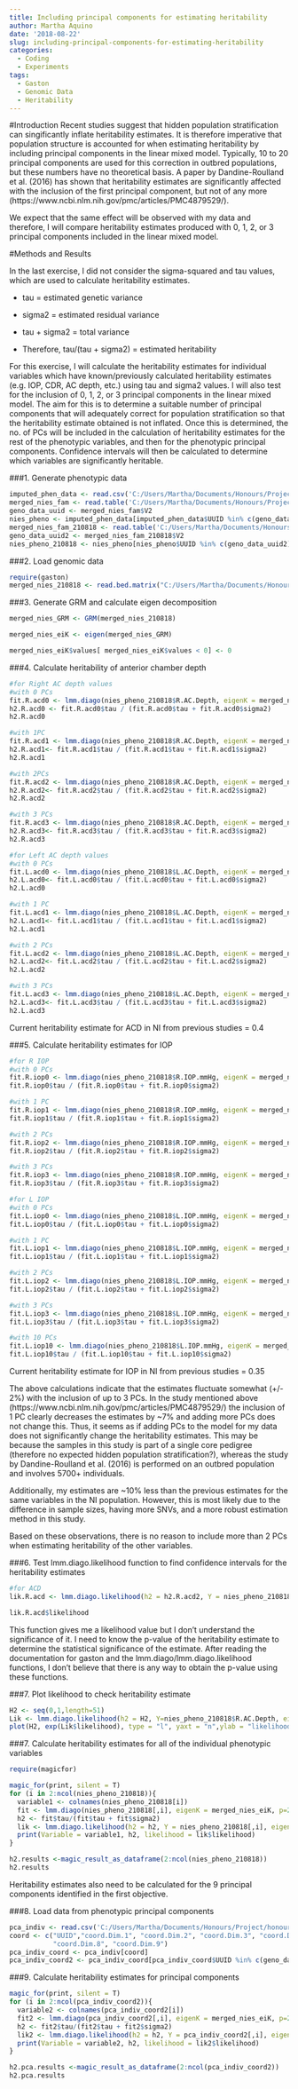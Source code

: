 ```yaml
---
title: Including principal components for estimating heritability
author: Martha Aquino
date: '2018-08-22'
slug: including-principal-components-for-estimating-heritability
categories:
  - Coding
  - Experiments
tags:
  - Gaston
  - Genomic Data
  - Heritability
---
```


#Introduction
Recent studies suggest that hidden population stratification can singificantly inflate heritability estimates. It is therefore imperative that population structure is accounted for when estimating heritability by including principal components in the linear mixed model. Typically, 10 to 20 principal components are used for this correction in outbred populations, but these numbers have no theoretical basis. A paper by Dandine-Roulland et al. (2016) has shown that heritability estimates are significantly affected with the inclusion of the first principal component, but not of any more (https://www.ncbi.nlm.nih.gov/pmc/articles/PMC4879529/). 

We expect that the same effect will be observed with my data and therefore, I will compare heritability estimates produced with 0, 1, 2, or 3 principal components included in the linear mixed model. 

#Methods and Results 

In the last exercise, I did not consider the sigma-squared and tau values, which are used to calculate heritability estimates. 

  - tau = estimated genetic variance 
  
  - sigma2 = estimated residual variance 
  
  - tau + sigma2 = total variance
  
  - Therefore, tau/(tau + sigma2) = estimated heritability
  
For this exercise, I will calculate the heritability estimates for individual variables which have known/previously calculated heritability estimates (e.g. IOP, CDR, AC depth, etc.) using tau and sigma2 values. I will also test for the inclusion of 0, 1, 2, or 3 principal components in the linear mixed model. The aim for this is to determine a suitable number of principal components that will adequately correct for population stratification so that the heritability estimate obtained is not inflated. Once this is determined, the no. of PCs will be included in the calculation of heritability estimates for the rest of the phenotypic variables, and then for the phenotypic principal components. Confidence intervals will then be calculated to determine which variables are significantly heritable. 

###1. Generate phenotypic data
```r
imputed_phen_data <- read.csv('C:/Users/Martha/Documents/Honours/Project/honours.project/imputed_phenotypic_data_uvaf.csv', header = T)
merged_nies_fam <- read.table('C:/Users/Martha/Documents/Honours/Project/honours.project/Data/merged_nies_filtered.fam', header = F)
geno_data_uuid <- merged_nies_fam$V2
nies_pheno <- imputed_phen_data[imputed_phen_data$UUID %in% c(geno_data_uuid), ]
merged_nies_fam_210818 <- read.table('C:/Users/Martha/Documents/Honours/Project/honours.project/Data/merged_nies/merged_nies_geno_210818.fam', header = F)
geno_data_uuid2 <- merged_nies_fam_210818$V2
nies_pheno_210818 <- nies_pheno[nies_pheno$UUID %in% c(geno_data_uuid2), ] #final phenotypic data set
```

###2. Load genomic data 
```r
require(gaston)
merged_nies_210818 <- read.bed.matrix("C:/Users/Martha/Documents/Honours/Project/honours.project/Data/merged_nies/merged_nies_geno_210818.bed")
```

###3. Generate GRM and calculate eigen decomposition 
```r
merged_nies_GRM <- GRM(merged_nies_210818)

merged_nies_eiK <- eigen(merged_nies_GRM)

merged_nies_eiK$values[ merged_nies_eiK$values < 0] <- 0
```

###4. Calculate heritability of anterior chamber depth 
```r
#for Right AC depth values
#with 0 PCs
fit.R.acd0 <- lmm.diago(nies_pheno_210818$R.AC.Depth, eigenK = merged_nies_eiK)
h2.R.acd0 <- fit.R.acd0$tau / (fit.R.acd0$tau + fit.R.acd0$sigma2)
h2.R.acd0

#with 1PC
fit.R.acd1 <- lmm.diago(nies_pheno_210818$R.AC.Depth, eigenK = merged_nies_eiK, p = 1)
h2.R.acd1<- fit.R.acd1$tau / (fit.R.acd1$tau + fit.R.acd1$sigma2)
h2.R.acd1

#with 2PCs
fit.R.acd2 <- lmm.diago(nies_pheno_210818$R.AC.Depth, eigenK = merged_nies_eiK, p = 2)
h2.R.acd2<- fit.R.acd2$tau / (fit.R.acd2$tau + fit.R.acd2$sigma2)
h2.R.acd2

#with 3 PCs
fit.R.acd3 <- lmm.diago(nies_pheno_210818$R.AC.Depth, eigenK = merged_nies_eiK, p = 3)
h2.R.acd3<- fit.R.acd3$tau / (fit.R.acd3$tau + fit.R.acd3$sigma2)
h2.R.acd3

#for Left AC depth values
#with 0 PCs
fit.L.acd0 <- lmm.diago(nies_pheno_210818$L.AC.Depth, eigenK = merged_nies_eiK)
h2.L.acd0<- fit.L.acd0$tau / (fit.L.acd0$tau + fit.L.acd0$sigma2)
h2.L.acd0

#with 1 PC
fit.L.acd1 <- lmm.diago(nies_pheno_210818$L.AC.Depth, eigenK = merged_nies_eiK, p = 1)
h2.L.acd1<- fit.L.acd1$tau / (fit.L.acd1$tau + fit.L.acd1$sigma2)
h2.L.acd1

#with 2 PCs
fit.L.acd2 <- lmm.diago(nies_pheno_210818$L.AC.Depth, eigenK = merged_nies_eiK, p = 2)
h2.L.acd2<- fit.L.acd2$tau / (fit.L.acd2$tau + fit.L.acd2$sigma2)
h2.L.acd2

#with 3 PCs
fit.L.acd3 <- lmm.diago(nies_pheno_210818$L.AC.Depth, eigenK = merged_nies_eiK, p = 3)
h2.L.acd3<- fit.L.acd3$tau / (fit.L.acd3$tau + fit.L.acd3$sigma2)
h2.L.acd3
```

Current heritability estimate for ACD in NI from previous studies = 0.4

###5. Calculate heritability estimates for IOP
```r
#for R IOP
#with 0 PCs
fit.R.iop0 <- lmm.diago(nies_pheno_210818$R.IOP.mmHg, eigenK = merged_nies_eiK)
fit.R.iop0$tau / (fit.R.iop0$tau + fit.R.iop0$sigma2)

#with 1 PC
fit.R.iop1 <- lmm.diago(nies_pheno_210818$R.IOP.mmHg, eigenK = merged_nies_eiK, p = 1)
fit.R.iop1$tau / (fit.R.iop1$tau + fit.R.iop1$sigma2)

#with 2 PCs
fit.R.iop2 <- lmm.diago(nies_pheno_210818$R.IOP.mmHg, eigenK = merged_nies_eiK, p = 2)
fit.R.iop2$tau / (fit.R.iop2$tau + fit.R.iop2$sigma2)

#with 3 PCs
fit.R.iop3 <- lmm.diago(nies_pheno_210818$R.IOP.mmHg, eigenK = merged_nies_eiK, p = 3)
fit.R.iop3$tau / (fit.R.iop3$tau + fit.R.iop3$sigma2)

#for L IOP
#with 0 PCs
fit.L.iop0 <- lmm.diago(nies_pheno_210818$L.IOP.mmHg, eigenK = merged_nies_eiK)
fit.L.iop0$tau / (fit.L.iop0$tau + fit.L.iop0$sigma2)

#with 1 PC
fit.L.iop1 <- lmm.diago(nies_pheno_210818$L.IOP.mmHg, eigenK = merged_nies_eiK, p = 1)
fit.L.iop1$tau / (fit.L.iop1$tau + fit.L.iop1$sigma2)

#with 2 PCs
fit.L.iop2 <- lmm.diago(nies_pheno_210818$L.IOP.mmHg, eigenK = merged_nies_eiK, p = 2)
fit.L.iop2$tau / (fit.L.iop2$tau + fit.L.iop2$sigma2)

#with 3 PCs
fit.L.iop3 <- lmm.diago(nies_pheno_210818$L.IOP.mmHg, eigenK = merged_nies_eiK, p = 3)
fit.L.iop3$tau / (fit.L.iop3$tau + fit.L.iop3$sigma2)

#with 10 PCs
fit.L.iop10 <- lmm.diago(nies_pheno_210818$L.IOP.mmHg, eigenK = merged_nies_eiK, p = 10)
fit.L.iop10$tau / (fit.L.iop10$tau + fit.L.iop10$sigma2)
```

Current heritability estimate for IOP in NI from previous studies = 0.35

The above calculations indicate that the estimates fluctuate somewhat (+/- 2%) with the inclusion of up to 3 PCs. In the study mentioned above (https://www.ncbi.nlm.nih.gov/pmc/articles/PMC4879529/) the inclusion of 1 PC clearly decreases the estimates by ~7% and adding more PCs does not change this. Thus, it seems as if adding PCs to the model for my data does not significantly change the heritability estimates. This may be because the samples in this study is part of a single core pedigree (therefore no expected hidden population stratification?), whereas the study by Dandine-Roulland et al. (2016) is performed on an outbred population and involves 5700+ individuals. 

Additionally, my estimates are ~10% less than the previous estimates for the same variables in the NI population. However, this is most likely due to the difference in sample sizes, having more SNVs, and a more robust estimation method in this study. 

Based on these observations, there is no reason to include more than 2 PCs when estimating heritability of the other variables. 

###6. Test lmm.diago.likelihood function to find confidence intervals for the heritability estimates 
```r
#for ACD
lik.R.acd <- lmm.diago.likelihood(h2 = h2.R.acd2, Y = nies_pheno_210818$R.AC.Depth, eigenK = merged_nies_eiK, p=2)

lik.R.acd$likelihood
```

This function gives me a likelihood value but I don't understand the significance of it. I need to know the p-value of the heritability estimate to determine the statistical significance of the estimate. After reading the documentation for gaston and the lmm.diago/lmm.diago.likelihood functions, I don't believe that there is any way to obtain the p-value using these functions.

###7. Plot likelihood to check heritability estimate
```r
H2 <- seq(0,1,length=51)
Lik <- lmm.diago.likelihood(h2 = H2, Y=nies_pheno_210818$R.AC.Depth, eigenK = merged_nies_eiK, p=2)
plot(H2, exp(Lik$likelihood), type = "l", yaxt = "n",ylab = "likelihood", main = "Right ACD")
```


###7. Calculate heritability estimates for all of the individual phenotypic variables
```r
require(magicfor)

magic_for(print, silent = T)
for (i in 2:ncol(nies_pheno_210818)){
  variable1 <- colnames(nies_pheno_210818[i])
  fit <- lmm.diago(nies_pheno_210818[,i], eigenK = merged_nies_eiK, p=2)
  h2 <- fit$tau/(fit$tau + fit$sigma2)
  lik <- lmm.diago.likelihood(h2 = h2, Y = nies_pheno_210818[,i], eigenK = merged_nies_eiK, p=2)
  print(Variable = variable1, h2, likelihood = lik$likelihood)
}

h2.results <-magic_result_as_dataframe(2:ncol(nies_pheno_210818))
h2.results
```

Heritability estimates also need to be calculated for the 9 principal components identified in the first objective. 

###8. Load data from phenotypic principal components
```r
pca_indiv <- read.csv('C:/Users/Martha/Documents/Honours/Project/honours.project/pca_indiv_results.csv', header = T)
coord <- c("UUID","coord.Dim.1", "coord.Dim.2", "coord.Dim.3", "coord.Dim.4", "coord.Dim.5", "coord.Dim.6", "coord.Dim.7",
           "coord.Dim.8", "coord.Dim.9")
pca_indiv_coord <- pca_indiv[coord]
pca_indiv_coord2 <- pca_indiv_coord[pca_indiv_coord$UUID %in% c(geno_data_uuid2), ]
```

###9. Calculate heritability estimates for principal components
```r
magic_for(print, silent = T)
for (i in 2:ncol(pca_indiv_coord2)){
  variable2 <- colnames(pca_indiv_coord2[i])
  fit2 <- lmm.diago(pca_indiv_coord2[,i], eigenK = merged_nies_eiK, p=2)
  h2 <- fit2$tau/(fit2$tau + fit2$sigma2)
  lik2 <- lmm.diago.likelihood(h2 = h2, Y = pca_indiv_coord2[,i], eigenK = merged_nies_eiK, p=2)
  print(Variable = variable2, h2, likelihood = lik2$likelihood)
}

h2.pca.results <-magic_result_as_dataframe(2:ncol(pca_indiv_coord2))
h2.pca.results
```

